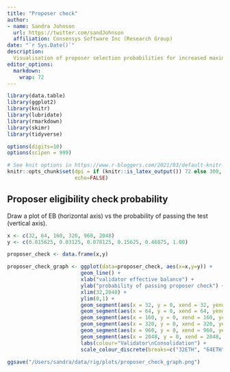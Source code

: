 ```yaml
---
title: "Proposer check"
author:
- name: Sandra Johnson
  url: https://twitter.com/sandJohnson
  affiliation: Consensys Software Inc (Research Group)
date: "`r Sys.Date()`"
description: 
  Visualisation of proposer selection probabilities for increased maximum effective balance.
editor_options: 
  markdown: 
    wrap: 72
---
```

```r
library(data.table)
library(ggplot2)
library(knitr)
library(lubridate)
library(rmarkdown)
library(skimr)
library(tidyverse)

options(digits=10)
options(scipen = 999) 

# See knit options in https://www.r-bloggers.com/2021/03/default-knitr-options-and-hooks/ 
knitr::opts_chunk$set(dpi = if (knitr::is_latex_output()) 72 else 300,
                      echo=FALSE)
```

## Proposer eligibility check probability
Draw a plot of EB (horizontal axis) vs the probability of passing the test (vertical axis). 

```r
x <- c(32, 64, 160, 320, 960, 2048)
y <- c(0.015625, 0.03125, 0.078125, 0.15625, 0.46875, 1.00)

proposer_check <- data.frame(x,y)

proposer_check_graph <- ggplot(data=proposer_check, aes(x=x,y=y)) +
                        geom_line() +
                        xlab("validator effective balance") +
                        ylab("probability of passing proposer check") +
                        xlim(32,2048) +
                        ylim(0,1) +
                        geom_segment(aes(x = 32, y = 0, xend = 32, yend = 0.015625, colour="32ETH")) +
                        geom_segment(aes(x = 64, y = 0, xend = 64, yend = 0.03125, colour="64ETH")) + 
                        geom_segment(aes(x = 160, y = 0, xend = 160, yend = 0.078125, colour="160ETH")) +
                        geom_segment(aes(x = 320, y = 0, xend = 320, yend = 0.15625, colour="320ETH")) + 
                        geom_segment(aes(x = 960, y = 0, xend = 960, yend = 0.46875, colour="960ETH")) +
                        geom_segment(aes(x = 2048, y = 0, xend = 2048, yend = 1, colour="2048ETH")) + 
                        labs(colour="Validator\nConsolidation") +
                        scale_colour_discrete(breaks=c("32ETH", "64ETH", "160ETH", "320ETH","960ETH","2048ETH")) # reorder legend labels

ggsave("/Users/sandra/data/rig/plots/proposer_check_graph.png")
```


